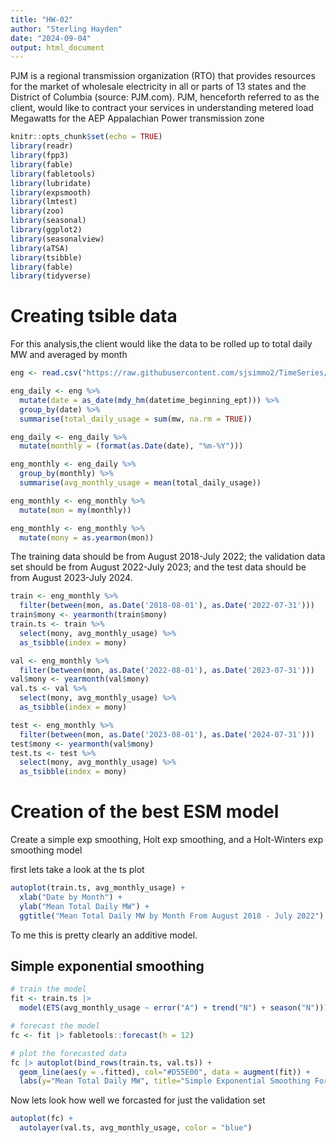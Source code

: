 ```yaml
---
title: "HW-02"
author: "Sterling Hayden"
date: "2024-09-04"
output: html_document
---
```

PJM is a regional transmission organization (RTO) that provides resources for the market of
wholesale electricity in all or parts of 13 states and the District of Columbia (source: PJM.com).
PJM, henceforth referred to as the client, would like to contract your services in understanding
metered load Megawatts for the AEP Appalachian Power transmission zone
```r
knitr::opts_chunk$set(echo = TRUE)
library(readr)
library(fpp3)
library(fable)
library(fabletools)
library(lubridate)
library(expsmooth)
library(lmtest)
library(zoo)
library(seasonal)
library(ggplot2)
library(seasonalview)
library(aTSA)
library(tsibble)
library(fable)
library(tidyverse)
```

# Creating tsible data
For this analysis,the client would like the data to be rolled up to total daily MW and averaged by month
```r
eng <- read.csv("https://raw.githubusercontent.com/sjsimmo2/TimeSeries/master/energy_F2024.csv")

eng_daily <- eng %>%
  mutate(date = as_date(mdy_hm(datetime_beginning_ept))) %>%
  group_by(date) %>%
  summarise(total_daily_usage = sum(mw, na.rm = TRUE))

eng_daily <- eng_daily %>% 
  mutate(monthly = (format(as.Date(date), "%m-%Y")))

eng_monthly <- eng_daily %>% 
  group_by(monthly) %>% 
  summarise(avg_monthly_usage = mean(total_daily_usage))

eng_monthly <- eng_monthly %>% 
  mutate(mon = my(monthly))

eng_monthly <- eng_monthly %>%
  mutate(mony = as.yearmon(mon))
```

The training data should be from August 2018-July 2022; the validation data set should be from
August 2022-July 2023; and the test data should be from August 2023-July 2024.
```r
train <- eng_monthly %>%
  filter(between(mon, as.Date('2018-08-01'), as.Date('2022-07-31')))
train$mony <- yearmonth(train$mony)
train.ts <- train %>% 
  select(mony, avg_monthly_usage) %>% 
  as_tsibble(index = mony)

val <- eng_monthly %>%
  filter(between(mon, as.Date('2022-08-01'), as.Date('2023-07-31')))
val$mony <- yearmonth(val$mony)
val.ts <- val %>% 
  select(mony, avg_monthly_usage) %>% 
  as_tsibble(index = mony)

test <- eng_monthly %>%
  filter(between(mon, as.Date('2023-08-01'), as.Date('2024-07-31')))
test$mony <- yearmonth(val$mony)
test.ts <- test %>% 
  select(mony, avg_monthly_usage) %>% 
  as_tsibble(index = mony)
```


# Creation of the best ESM model
Create a simple exp smoothing, Holt exp smoothing, and a Holt-Winters exp smoothing model

first lets take a look at the ts plot
```r
autoplot(train.ts, avg_monthly_usage) +
  xlab("Date by Month") +
  ylab("Mean Total Daily MW") +
  ggtitle("Mean Total Daily MW by Month From August 2018 - July 2022")
```
To me this is pretty clearly an additive model.

## Simple exponential smoothing
```r
# train the model
fit <- train.ts |>
  model(ETS(avg_monthly_usage ~ error("A") + trend("N") + season("N")))

# forecast the model
fc <- fit |> fabletools::forecast(h = 12)

# plot the forecasted data
fc |> autoplot(bind_rows(train.ts, val.ts)) + 
  geom_line(aes(y = .fitted), col="#D55E00", data = augment(fit)) +
  labs(y="Mean Total Daily MW", title="Simple Exponential Smoothing Forecast")
```


Now lets look how well we forcasted for just the validation set
```r
autoplot(fc) +
  autolayer(val.ts, avg_monthly_usage, color = "blue")
```







